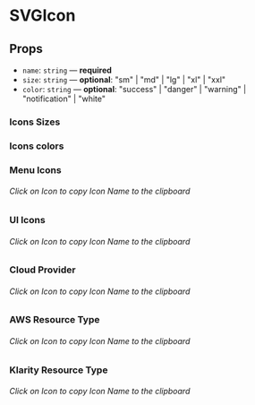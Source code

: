 
<Meta title="Components/SVGIcon" component={SVGIcon} />

# SVGIcon

## Props

- `name`: `string` — **required**
- `size`: `string` — **optional**: "sm" | "md" | "lg" | "xl" | "xxl"
- `color`: `string` — **optional**: "success" | "danger" | "warning" | "notification" | "white"

### Icons Sizes

<Preview>
  <Story name="size">
    <Flex justifyContent="space-evenly">
        <SVGIcon name="dashboard" size="sm" />
        <SVGIcon name="dashboard" />
        <SVGIcon name="dashboard" size="lg" />
        <SVGIcon name="dashboard" size="xl" />
        <SVGIcon name="dashboard" size="xxl" />
    </Flex>
  </Story>
</Preview>

### Icons colors

<Preview>
  <Story name="colors">
    <Flex justifyContent="space-evenly">
        <SVGIcon name="dashboard" />
        <SVGIcon name="dashboard" color="success"/>
        <SVGIcon name="dashboard" color="danger"/>
        <SVGIcon name="dashboard" color="warning"/>
        <SVGIcon name="dashboard" color="notification"/>
    </Flex>
  </Story>
</Preview>

### Menu Icons
###### Click on Icon to copy Icon Name to the clipboard

<Preview>
  <Story name="menu">
    <Flex justifyContent="space-evenly">
      <CopyToClipboard text="dashboard" >
        <SVGIcon name="dashboard" size="lg" />
      </CopyToClipboard>
      <CopyToClipboard text="application" >
        <SVGIcon name="application" size="lg" />
      </CopyToClipboard>
      <CopyToClipboard text="cloudAccounts" >
        <SVGIcon name="cloudAccounts" size="lg" />
      </CopyToClipboard>
      <CopyToClipboard text="resource" >  
        <SVGIcon name="resource" size="lg" />
      </CopyToClipboard>
      <CopyToClipboard text="organizationalStructure" >  
        <SVGIcon name="organizationalStructure" size="lg" />
      </CopyToClipboard>
      <CopyToClipboard text="contactPersons" >  
        <SVGIcon name="contactPersons" size="lg" />
      </CopyToClipboard>
      <CopyToClipboard text="users" >  
        <SVGIcon name="users" size="lg" />
      </CopyToClipboard>
      <CopyToClipboard text="mappingRules" >  
        <SVGIcon name="mappingRules" size="lg" />
      </CopyToClipboard>
      <CopyToClipboard text="costSplittingRules" >  
        <SVGIcon name="costSplittingRules" size="lg" />
      </CopyToClipboard>
      <CopyToClipboard text="actionLog" >  
        <SVGIcon name="actionLog" size="lg" />
      </CopyToClipboard>
      <CopyToClipboard text="businessUnitType" >  
        <SVGIcon name="businessUnitType" size="lg" />
      </CopyToClipboard>
    </Flex>
  </Story>
</Preview>

### UI Icons
###### Click on Icon to copy Icon Name to the clipboard

<Preview>
  <Story name="ui">
    <Flex justifyContent="space-evenly">
        <CopyToClipboard text="danger" >
          <SVGIcon name="danger" />
        </CopyToClipboard>
        <CopyToClipboard text="success" >
          <SVGIcon name="success" />
        </CopyToClipboard>
        <CopyToClipboard text="info" >
          <SVGIcon name="info" />
        </CopyToClipboard>
        <CopyToClipboard text="help" >
          <SVGIcon name="help" />
        </CopyToClipboard>
        <CopyToClipboard text="plus" >
          <SVGIcon name="plus" />
        </CopyToClipboard>
        <CopyToClipboard text="minus" >
          <SVGIcon name="minus" />
        </CopyToClipboard>
        <CopyToClipboard text="bell" >
          <SVGIcon name="bell" />
        </CopyToClipboard>
        <CopyToClipboard text="bellActive" >
          <SVGIcon name="bellActive" />
        </CopyToClipboard>
        <CopyToClipboard text="mailInformation" >
          <SVGIcon name="mailInformation" />
        </CopyToClipboard>
        <CopyToClipboard text="helpCenter" >
          <SVGIcon name="helpCenter" />
        </CopyToClipboard>
        <CopyToClipboard text="feedback" >
          <SVGIcon name="feedback" />
        </CopyToClipboard>
        <CopyToClipboard text="filter" >
          <SVGIcon name="filter" />
        </CopyToClipboard>
        <CopyToClipboard text="budget" >
          <SVGIcon name="budget" />
        </CopyToClipboard>
        <CopyToClipboard text="forecastUp" >
          <SVGIcon name="forecastUp" />
        </CopyToClipboard>
        <CopyToClipboard text="forecastDown" >
          <SVGIcon name="forecastDown" />
        </CopyToClipboard>
        <CopyToClipboard text="settings" >
          <SVGIcon name="settings" />
        </CopyToClipboard>
        <CopyToClipboard text="copy" >
          <SVGIcon name="copy" />
        </CopyToClipboard>
        <CopyToClipboard text="trash" >
          <SVGIcon name="trash" />
        </CopyToClipboard>
        <CopyToClipboard text="edit" >
          <SVGIcon name="edit" />
        </CopyToClipboard>
        <CopyToClipboard text="production" >
          <SVGIcon name="production" />
        </CopyToClipboard>
        <CopyToClipboard text="qa" >
          <SVGIcon name="qa" />
        </CopyToClipboard>
        <CopyToClipboard text="test" >
          <SVGIcon name="test" />
        </CopyToClipboard>
        <CopyToClipboard text="virtualHost" >
          <SVGIcon name="virtualHost" />
        </CopyToClipboard>
        <CopyToClipboard text="database" >
          <SVGIcon name="database" />
        </CopyToClipboard>
        <CopyToClipboard text="storage" >
          <SVGIcon name="storage" />
        </CopyToClipboard>
        <CopyToClipboard text="otherType" >
          <SVGIcon name="otherType" />
        </CopyToClipboard>
        <CopyToClipboard text="sidebar" >
          <SVGIcon name="sidebar" />
        </CopyToClipboard>
        <CopyToClipboard text="search" >
          <SVGIcon name="search" />
        </CopyToClipboard>
        <CopyToClipboard text="user" >
          <SVGIcon name="user" />
        </CopyToClipboard>
        <CopyToClipboard text="logout" >
          <SVGIcon name="logout" />
        </CopyToClipboard>
        <CopyToClipboard text="down" >
          <SVGIcon name="down" />
        </CopyToClipboard>
        <CopyToClipboard text="close" >
          <SVGIcon name="close"/>
        </CopyToClipboard>
    </Flex>
  </Story>
</Preview>

### Cloud Provider
###### Click on Icon to copy Icon Name to the clipboard

<Preview>
  <Story name="cloudProvider">
    <Flex justifyContent="space-evenly">
      <CopyToClipboard text="aws" >
          <SVGIcon name="aws"/>
        </CopyToClipboard>
        <CopyToClipboard text="azure" >
          <SVGIcon name="azure"/>
        </CopyToClipboard>
        <CopyToClipboard text="gcp" >
          <SVGIcon name="gcp"/>
        </CopyToClipboard>
    </Flex>
  </Story>
</Preview>

### AWS Resource Type
###### Click on Icon to copy Icon Name to the clipboard

<Preview>
  <Story name="awsResource">
    <Flex justifyContent="space-evenly">
      <CopyToClipboard text="ec2" >
        <SVGIcon name="ec2"/>
      </CopyToClipboard>
      <CopyToClipboard text="dynamodb" >
        <SVGIcon name="dynamodb" />
      </CopyToClipboard>
      <CopyToClipboard text="sqs" >
        <SVGIcon name="sqs" />
      </CopyToClipboard>
      <CopyToClipboard text="lambda" >
        <SVGIcon name="lambda" />
      </CopyToClipboard>
      <CopyToClipboard text="route53" >
        <SVGIcon name="route53" />
      </CopyToClipboard>
      <CopyToClipboard text="s3" >
        <SVGIcon name="s3" />
      </CopyToClipboard>
      <CopyToClipboard text="codepipeline" >
        <SVGIcon name="codepipeline" />
      </CopyToClipboard>
      <CopyToClipboard text="kms" >
        <SVGIcon name="kms" />
      </CopyToClipboard>
      <CopyToClipboard text="rds" >
        <SVGIcon name="rds" />
      </CopyToClipboard>
      <CopyToClipboard text="ecs" >
        <SVGIcon name="ecs" />
      </CopyToClipboard>
      <CopyToClipboard text="apigateway" >
        <SVGIcon name="apigateway" />
      </CopyToClipboard>
      <CopyToClipboard text="ecr" >
        <SVGIcon name="ecr" />
      </CopyToClipboard>
      <CopyToClipboard text="sns" >
        <SVGIcon name="sns" />
      </CopyToClipboard>
      <CopyToClipboard text="redshift" >
        <SVGIcon name="redshift" />
      </CopyToClipboard>
      <CopyToClipboard text="appsync" >
        <SVGIcon name="appsync" />
      </CopyToClipboard>
      <CopyToClipboard text="waf" >
        <SVGIcon name="waf" />
      </CopyToClipboard>
      <CopyToClipboard text="secretsmanager" >
        <SVGIcon name="secretsmanager" />
      </CopyToClipboard>
      <CopyToClipboard text="amplify" >
        <SVGIcon name="amplify" />
      </CopyToClipboard>
      <CopyToClipboard text="athena" >
        <SVGIcon name="athena" />
      </CopyToClipboard>
      <CopyToClipboard text="autoscaling" >
        <SVGIcon name="autoscaling" />
      </CopyToClipboard>
      <CopyToClipboard text="cloudfront" >
        <SVGIcon name="cloudfront" />
      </CopyToClipboard>
      <CopyToClipboard text="codebuild" >
        <SVGIcon name="codebuild" />
      </CopyToClipboard>
      <CopyToClipboard text="cognito-idp" >
        <SVGIcon name="cognito-idp" />
      </CopyToClipboard>
      <CopyToClipboard text="datapipeline" >
        <SVGIcon name="datapipeline" />
      </CopyToClipboard>
      <CopyToClipboard text="elasticache" >
        <SVGIcon name="elasticache" />
      </CopyToClipboard>
      <CopyToClipboard text="elasticfilesystem" >
        <SVGIcon name="elasticfilesystem" />
      </CopyToClipboard>
      <CopyToClipboard text="elasticloadbalancing" >
        <SVGIcon name="elasticloadbalancing" />
      </CopyToClipboard>
      <CopyToClipboard text="elasticmapreduce" >
        <SVGIcon name="elasticmapreduce" />
      </CopyToClipboard>
      <CopyToClipboard text="es" >
        <SVGIcon name="es" />
      </CopyToClipboard>
      <CopyToClipboard text="firehose" >
        <SVGIcon name="firehose" />
      </CopyToClipboard>
      <CopyToClipboard text="glue" >
        <SVGIcon name="glue" />
      </CopyToClipboard>
      <CopyToClipboard text="iam" >
        <SVGIcon name="iam" />
      </CopyToClipboard>
      <CopyToClipboard text="kinesis" >
        <SVGIcon name="kinesis" />
      </CopyToClipboard>
      <CopyToClipboard text="machinelearning" >
        <SVGIcon name="machinelearning" />
      </CopyToClipboard>
      <CopyToClipboard text="sagemaker" >
        <SVGIcon name="sagemaker" />
      </CopyToClipboard>
      <CopyToClipboard text="securityhub" >
        <SVGIcon name="securityhub" />
      </CopyToClipboard>
    </Flex>
  </Story>
</Preview>

### Klarity Resource Type
###### Click on Icon to copy Icon Name to the clipboard

<Preview>
  <Story name="klarityResources">
    <Flex justifyContent="space-evenly">
      <CopyToClipboard text="networking" >
        <SVGIcon name="networking" />
      </CopyToClipboard>
      <CopyToClipboard text="support" >
        <SVGIcon name="support" />
      </CopyToClipboard>
      <CopyToClipboard text="other" >
        <SVGIcon name="other" />
      </CopyToClipboard>
    </Flex>
  </Story>
</Preview>
